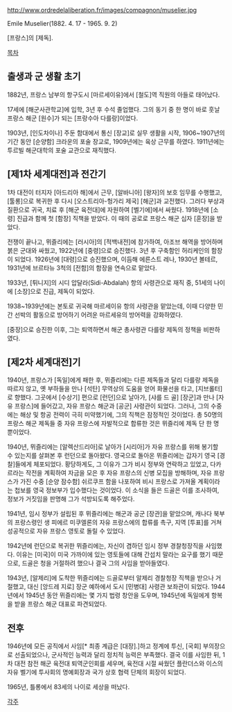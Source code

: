 http://www.ordredelaliberation.fr/images/compagnon/muselier.jpg

Emile Muselier(1882. 4. 17 - 1965. 9. 2)

[프랑스]의 [제독].


[[목차]]

== 출생과 군 생활 초기 ==
1882년, 프랑스 남부의 항구도시 [마르세이유]에서 [철도]역 직원의 아들로 태어났다. 

17세에 [해군사관학교]에 입학, 3년 후 수석 졸업했다. 그의 동기 중 한 명이 바로 훗날 프랑스 해군 [원수]가 되는 [프랑수아 다를랑]이었다.

1903년, [인도차이나] 주둔 함대에서 통신 [장교]로 실무 생활을 시작, 1906~1907년의 기간 동안 [순양함] 크라운의 포술 장교로, 1909년에는 육상 근무를 하였다. 1911년에는 투르빌 해군대학의 포술 교관으로 재직했다.


== [제1차 세계대전]과 전간기 ==
1차 대전이 터지자 [아드리아 해]에서 근무, [알바니아] [왕자]의 보호 임무를 수행했고, [툴롱]으로 복귀한 후 다시 [오스트리아-헝가리 제국] [해군]과 교전했다. 그러다 부상과 질환으로 귀국, 치료 후 [해군 육전대]에 자원하여 [벨기에]에서 싸웠다. 1918년에 [소령] 진급과 함께 첫 [함장] 직책을 받았다. 이 때의 공로로 프랑스 해군 십자 [훈장]을 받았다.

전쟁이 끝나고, 뮈즐리에는 [러시아]의 [적백내전]에 참가하여, 아조브 해역을 방어하며 붉은 군대와 싸웠고, 1922년에 [중령]으로 승진했다. 3년 후 구축함인 허리케인의 함장이 되었다. 1926년에 [대령]으로 승진했으며, 이듬해 에른스트 레나, 1930년 볼테르, 1931년에 브르타뉴 3척의 [전함]의 함장을 연속으로 맡았다.

1933년, [튀니지]의 시디 압달라(Sidi-Abdalah) 항의 사령관으로 재직 중, 51세의 나이에 [소장]으로 진급, 제독이 되었다. 

1938~1939년에는 본토로 귀국해 마르세이유 항의 사령관을 맡았는데, 이때 다양한 민간 선박의 활동으로 방어하기 어려운 마르세유의 방어력을 강화하였다.

[중장]으로 승진한 이후, 그는 퇴역하면서 해군 총사령관 다를랑 제독의 정책을 비판하였다.


== [제2차 세계대전]기 ==
1940년, 프랑스가 [독일]에게 패한 후, 뮈즐리에는 다른 제독들과 달리 다를랑 제독을 따르지 않고, 옛 부하들을 만나 [석탄] 무역상의 도움을 얻어 화물선을 타고, [지브롤터]로 향했다. 그곳에서 [수상기] 편으로 [런던]으로 날아가, [샤를 드 골] [장군]과 만나 [자유 프랑스]에 들어갔고, 자유 프랑스 해군과 [공군] 사령관이 되었다. 그러나, 그의 수중에는 해상 및 항공 전력이 극히 미약했기에, 그의 직책은 잠정적인 것이었다. 총 50명의 프랑스 해군 제독들 중 자유 프랑스에 자발적으로 합류한 것은 뮈즐리에 제독 단 한 명 뿐이었다.

1940년, 뮈즐리에는 [알렉산드리아]로 날아가 [시리아]가 자유 프랑스를 위해 봉기할 수 있는지를 살펴본 후 런던으로 돌아왔다. 영국으로 돌아온 뮈즐리에는 갑자기 영국 [경찰]들에게 체포되었다. 황당하게도, 그 이유가 그가 비시 정부와 연락하고 있었고, 다카르라는 작전을 계획하여 자금을 모은 후 자유 프랑스의 신병 모집을 방해하며, 자유 프랑스가 가진 수중 [순양 잠수함] 쉬르쿠프 함을 나포하여 비시 프랑스로 가져올 계획이라는 첩보를 영국 정보부가 입수했다는 것이었다. 이 소식을 들은 드골은 이를 조사하여, 정보가 거짓임을 판명해 그가 석방되도록 해주었다.

1941년, 임시 정부가 설립된 후 뮈즐리에는 해군과 공군 [장관]을 맡았으며, 캐나다 북부의 프랑스령인 생 피에르 미쿠엘론의 자유 프랑스에의 합류를 촉구, 지역 [투표]를 거쳐 성공적으로 자유 프랑스 영토로 돌릴 수 있었다.

1942년에 런던으로 복귀한 뮈즐리에는, 자신이 겸하던 임시 정부 경찰청장직을 사임했다. 이유는 [미국]이 미국 가까이에 있는 영토들에 대해 간섭치 말라는 요구를 했기 때문으로, 드골은 청을 거절하려 했으나 결국 그의 사임을 받아들였다. 

1943년, [알제리]에 도착한 뮈즐리에는 드골로부터 알제리 경찰청장 직책을 받으나 거절했고, 대신 [앙드레 지로] 장군 예하에서 도시 [민병대] 사령관 보좌관이 되었다. 1944년에서 1945년 동안 뮈즐리에는 몇 가지 법령 창안을 도우며, 1945년에 독일에게 항복을 받을 프랑스 해군 대표로 파견되었다.


== 전후 ==
1946년에 모든 공직에서 사임[* 최종 계급은 [대장].]하고 정계에 투신, [국회] 부의장으로 선출되었으나, 군사적인 능력과 달리 정치적 능력은 부족했다. 결국 이를 사임한 뒤, 1차 대전 참전 해군 육전대 퇴역군인회를 세우며, 육전대 시절 싸웠던 플란더스와 이스의 자유 벨기에 투사회의 명예회장과 국가 상호 협력 단체의 회장이 되었다.

1965년, 틀롱에서 83세의 나이로 세상을 떠났다.


[[각주]]

